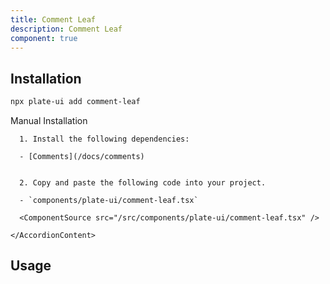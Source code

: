 ```yaml
---
title: Comment Leaf
description: Comment Leaf
component: true
---
```


[//]: # (<ComponentExample src="/src/components/examples/PlaygroundDemo.tsx">)
[//]: # (  <PlaygroundDemo />)
[//]: # (</ComponentExample>)

## Installation

```bash
npx plate-ui add comment-leaf
```

<Accordion type="single" collapsible>
  <AccordionItem value="manual-installation">
    <AccordionTrigger>Manual Installation</AccordionTrigger>
    <AccordionContent>

      1. Install the following dependencies:

      - [Comments](/docs/comments)


      2. Copy and paste the following code into your project.

      - `components/plate-ui/comment-leaf.tsx`

      <ComponentSource src="/src/components/plate-ui/comment-leaf.tsx" />

    </AccordionContent>

  </AccordionItem>
</Accordion>

## Usage

```tsx
```

```tsx
```